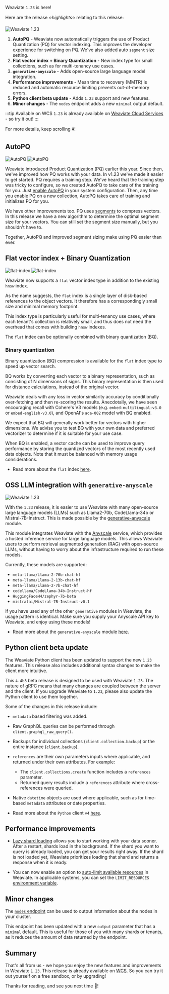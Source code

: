 Weaviate `1.23` is here!

Here are the release ⭐️*highlights*⭐️ relating to this release:

![Weaviate 1.23](./img/hero.png)

<!-- truncate -->
1. **AutoPQ** - Weaviate now automatically triggers the use of Product Quantization (PQ) for vector indexing. This improves the developer experience for switching on PQ. We've also added auto `segment` size setting.
1. **Flat vector index + Binary Quantization** - New index type for small collections, such as for multi-tenancy use cases.
1. **`generative-anyscale`** - Adds open-source large language model integration.
1. **Performance improvements** - Mean time to recovery (MMTR) is reduced and automatic resource limiting prevents out-of-memory errors.
1. **Python client beta update** - Adds `1.23` support and new features.
1. **Minor changes** - The `nodes` endpoint adds a new `minimal` output default.

:::tip Available on WCS
`1.23` is already available on [Weaviate Cloud Services](https://console.weaviate.cloud/) - so try it out!
:::

For more details, keep scrolling ⬇️!

## AutoPQ

![AutoPQ](./img/weaviate-release-1-23-lazy.png#gh-dark-mode-only)
![AutoPQ](./img/weaviate-release-1-23-lazy_1.png#gh-light-mode-only)

Weaviate introduced Product Quantization (PQ) earlier this year. Since then, we've improved how PQ works with your data. In v1.23 we've made it easier to get started. PQ requires a training step. We've heard that the training step was tricky to configure, so we created AutoPQ to take care of the training for you. Just [enable AutoPQ](/developers/weaviate/configuration/pq-compression/#configure-autopq) in your system configuration. Then, any time you enable PQ on a new collection, AutoPQ takes care of training and initializes PQ for you.

We have other improvements too. PQ uses [segments](/developers/weaviate/concepts/vector-quantization/#product-quantization) to compress vectors. In this release we have a new algorithm to determine the optimal segment size for your vectors. You can still set the segment size manually, but you shouldn't have to.

Together, AutoPQ and improved segment sizing make using PQ easier than ever.

## Flat vector index + Binary Quantization

![flat-index](./img/weaviate-release-1-23-flat-index.png#gh-dark-mode-only)
![flat-index](./img/weaviate-release-1-23-flat-index_1.png#gh-light-mode-only)


Weaviate now supports a `flat` vector index type in addition to the existing `hnsw` index.

As the name suggests, the `flat` index is a single layer of disk-based references to the object vectors. It therefore has a correspondingly small size and minimal memory footprint.

This index type is particularly useful for multi-tenancy use cases, where each tenant's collection is relatively small, and thus does not need the overhead that comes with building `hnsw` indexes.

The `flat` index can be optionally combined with binary quantization (BQ).


### Binary quantization

Binary quantization (BQ) compression is available for the `flat` index type to speed up vector search.

BQ works by converting each vector to a binary representation, such as consisting of N dimensions of signs. This binary representation is then used for distance calculations, instead of the original vector.

Weaviate deals with any loss in vector similarity accuracy by conditionally over-fetching and then re-scoring the results. Anecdotally, we have seen encouraging recall with Cohere's V3 models (e.g. `embed-multilingual-v3.0` or `embed-english-v3.0`), and OpenAI's `ada-002` model with BQ enabled.

We expect that BQ will generally work better for vectors with higher dimensions. We advise you to test BQ with your own data and preferred vectorizer to determine if it is suitable for your use case.

When BQ is enabled, a vector cache can be used to improve query performance by storing the quantized vectors of the most recently used data objects. Note that it must be balanced with memory usage considerations.

* Read more about the `flat` index [here](/developers/weaviate/concepts/vector-index#flat-index).


## OSS LLM integration with `generative-anyscale`

![Weaviate 1.23](./img/generative-anyscale.png)

With the `1.23` release, it is easier to use Weaviate with many open-source large language models (LLMs) such as Llama2-70b, CodeLlama-34b or Mistral-7B-Instruct. This is made possible by the [generative-anyscale](/developers/weaviate/modules/reader-generator-modules/generative-anyscale) module.

This module integrates Weaviate with the [Anyscale](https://www.anyscale.com/) service, which provides a hosted inference service for large language models. This allows Weaviate users to perform retrieval augmented generation (RAG) with open-source LLMs, without having to worry about the infrastructure required to run these models.

Currently, these models are supported:

* `meta-llama/Llama-2-70b-chat-hf`
* `meta-llama/Llama-2-13b-chat-hf`
* `meta-llama/Llama-2-7b-chat-hf`
* `codellama/CodeLlama-34b-Instruct-hf`
* `HuggingFaceH4/zephyr-7b-beta`
* `mistralai/Mistral-7B-Instruct-v0.1`

If you have used any of the other `generative` modules in Weaviate, the usage pattern is identical. Make sure you supply your Anyscale API key to Weaviate, and enjoy using these models!

* Read more about the `generative-anyscale` module [here](/developers/weaviate/modules/reader-generator-modules/generative-anyscale).


## Python client beta update

The Weaviate Python client has been updated to support the new `1.23` features. This release also includes additional syntax changes to make the client more intuitive.

This `4.4b3` beta release is designed to be used with Weaviate `1.23`. The nature of gRPC means that many changes are coupled between the server and the client. If you upgrade Weaviate to `1.23`, please also update the Python client to use them together.

Some of the changes in this release include:

* `metadata` based filtering was added.
* Raw GraphQL queries can be performed through `client.graphql_raw_query()`.
* Backups for individual collections (`client.collection.backup`) or the entire instance (`client.backup`).
* `references` are their own parameters inputs where applicable, and returned under their own attributes. For example:
    * The `client.collections.create` function includes a `references` parameter.
    * Returned query results include a `references` attribute where cross-references were queried.
* Native `datetime` objects are used where applicable, such as for time-based `metadata` attributes or date properties.

* Read more about the `Python` client `v4` [here](/developers/weaviate/client-libraries/python).


## Performance improvements

* [Lazy shard loading](/developers/weaviate/concepts/data#lazy-shard-loading) allows you to start working with your data sooner. After a restart, shards load in the background. If the shard you want to query is already loaded, you can get your results right away. If the shard is not loaded yet, Weaviate prioritizes loading that shard and returns a response when it is ready.

* You can now enable an option to [auto-limit available resources](/developers/weaviate/concepts/resources#limit-available-resources) in Weaviate. In applicable systems, you can set the `LIMIT_RESOURCES` [environment variable](/developers/weaviate/config-refs/env-vars).

## Minor changes

The [`nodes` endpoint](developers/weaviate/config-refs/nodes) can be used to output information about the nodes in your cluster.

This endpoint has been updated with a new `output` parameter that has a `minimal` default. This is useful for those of you with many shards or tenants, as it reduces the amount of data returned by the endpoint.


## Summary

That's all from us - we hope you enjoy the new features and improvements in Weaviate `1.23`. This release is already available on [WCS](https://console.weaviate.cloud/). So you can try it out yourself on a free sandbox, or by upgrading!

Thanks for reading, and see you next time 👋!
